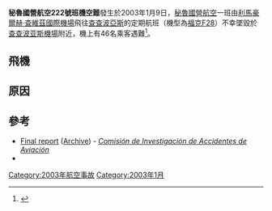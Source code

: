 {{Infobox Airliner accident
|name          = 秘魯國營航空222號班機空難
|image         = TANS Peru Fokker F-28-1000 Fellowship SDLP.jpg
|caption       = 失事班機（1998年）
|Date          = 2003年1月9日
|Type          = 可控飛行撞地
|occurrence_type = 意外
|Site          = [[秘魯|秘魯]][[查查波亞斯_(秘魯)|查查波亞斯]]
|Fatalities    = 46 
|Injuries      = 0
|Aircraft Type = [[福克F28|福克F28]]
|Operator      = [[秘魯國營航空|秘魯國營航空]]
|Tail Number   = OB-1396
|Passengers    = 41
|Crew          = 5
|Survivors     = 0
|Origin        = [[豪尔赫·查韦斯国际机场|豪尔赫·查韦斯国际机场]]
|stopover      = {{le|秘魯空軍何塞·基尼奧內斯·岡薩雷斯上尉國際機場|FAP Captain José Abelardo Quiñones González International Airport}}
|Destination   = {{le|查查波亞斯機場|Chachapoyas Airport}}
}}


'''秘魯國營航空222號班機空難'''發生於2003年1月9日，[[秘魯國營航空|秘魯國營航空]]一班由[[利馬|利馬]][[豪爾赫·查維茲國際機場|豪爾赫·查維茲國際機場]]飛往[[查查波亞斯_(秘魯)|查查波亞斯]]{{le|查查波亞斯機場|Chachapoyas Airport}}的定期航班（機型為[[福克F28|福克F28]]）不幸墜毀於[[查查波亚斯機場|查查波亚斯機場]]附近，機上有46名乘客遇難<ref>{{cite web|author=P. Frykberg|title=01. Fokker F-28 MK1000, OB-1396|url=http://www.mtc.gob.pe/portal/transportes/aereo/ciaa/fok_f28.pdf|accessdate=2012-11-28|date=2005-02-07|language=es|deadurl=yes|archiveurl=https://web.archive.org/web/20130730143236/https://www.mtc.gob.pe/portal/transportes/aereo/ciaa/fok_f28.pdf|archivedate=2013-07-30}}</ref>。

==飛機==

==原因==


==參考==
<references/>

*[http://www.mtc.gob.pe/portal/transportes/aereo/ciaa/fok_f28.pdf Final report] ([http://www.webcitation.org/67ZPj8Csj Archive]) {{es icon}} - ''[[Comisión_de_Investigación_de_Accidentes_de_Aviación|Comisión de Investigación de Accidentes de Aviación]]''
* {{ASN accident|id=20030109-0}}


{{2003年航空事故}}
[[Category:2003年航空事故|Category:2003年航空事故]]
[[Category:2003年1月|Category:2003年1月]]